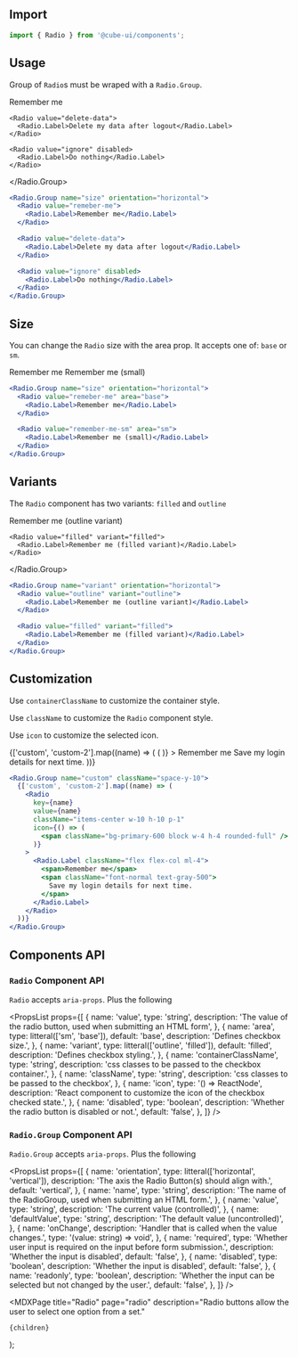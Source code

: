 

<Head>
  <title>Radio - Cube</title>
  <meta
    name="description"
    content="Radio buttons allow the user to select one option from a set."
  />
</Head>

## Import

```js
import { Radio } from '@cube-ui/components';
```

## Usage

Group of `Radio`s must be wraped with a `Radio.Group`.

<Example>
  <Radio.Group name="size" orientation="horizontal">
    <Radio value="remeber-me">
      <Radio.Label>Remember me</Radio.Label>
    </Radio>

    <Radio value="delete-data">
      <Radio.Label>Delete my data after logout</Radio.Label>
    </Radio>

    <Radio value="ignore" disabled>
      <Radio.Label>Do nothing</Radio.Label>
    </Radio>

  </Radio.Group>
</Example>

```jsx
<Radio.Group name="size" orientation="horizontal">
  <Radio value="remeber-me">
    <Radio.Label>Remember me</Radio.Label>
  </Radio>

  <Radio value="delete-data">
    <Radio.Label>Delete my data after logout</Radio.Label>
  </Radio>

  <Radio value="ignore" disabled>
    <Radio.Label>Do nothing</Radio.Label>
  </Radio>
</Radio.Group>
```

## Size

You can change the `Radio` size with the area prop. It accepts one of: `base` or `sm`.

<Example>
  <Radio.Group name="size" orientation="horizontal">
    <Radio value="remeber-me">
      <Radio.Label>Remember me</Radio.Label>
    </Radio>
    <Radio value="remember-me-sm" area="sm">
      <Radio.Label>Remember me (small)</Radio.Label>
    </Radio>
  </Radio.Group>
</Example>

```jsx
<Radio.Group name="size" orientation="horizontal">
  <Radio value="remeber-me" area="base">
    <Radio.Label>Remember me</Radio.Label>
  </Radio>

  <Radio value="remember-me-sm" area="sm">
    <Radio.Label>Remember me (small)</Radio.Label>
  </Radio>
</Radio.Group>
```

## Variants

The `Radio` component has two variants: `filled` and `outline`

<Example>
  <Radio.Group name="variant" orientation="horizontal">
    <Radio value="outline" variant="outline">
      <Radio.Label>Remember me (outline variant)</Radio.Label>
    </Radio>

    <Radio value="filled" variant="filled">
      <Radio.Label>Remember me (filled variant)</Radio.Label>
    </Radio>

  </Radio.Group>
</Example>

```jsx
<Radio.Group name="variant" orientation="horizontal">
  <Radio value="outline" variant="outline">
    <Radio.Label>Remember me (outline variant)</Radio.Label>
  </Radio>

  <Radio value="filled" variant="filled">
    <Radio.Label>Remember me (filled variant)</Radio.Label>
  </Radio>
</Radio.Group>
```

## Customization

Use `containerClassName` to customize the container style.

Use `className` to customize the `Radio` component style.

Use `icon` to customize the selected icon.

<Example>
  <Radio.Group name="custom" className="space-y-10">
    {['custom', 'custom-2'].map((name) => (
      <Radio
        key={name}
        value={name}
        className="items-center w-10 h-10 p-1"
        icon={() => (
          <span className="bg-primary-600 block w-4 h-4 rounded-full" />
        )}
      >
        <Radio.Label className="flex flex-col ml-4">
          <span>Remember me</span>
          <span className="font-normal text-gray-500">
            Save my login details for next time.
          </span>
        </Radio.Label>
      </Radio>
    ))}
  </Radio.Group>
</Example>

```jsx
<Radio.Group name="custom" className="space-y-10">
  {['custom', 'custom-2'].map((name) => (
    <Radio
      key={name}
      value={name}
      className="items-center w-10 h-10 p-1"
      icon={() => (
        <span className="bg-primary-600 block w-4 h-4 rounded-full" />
      )}
    >
      <Radio.Label className="flex flex-col ml-4">
        <span>Remember me</span>
        <span className="font-normal text-gray-500">
          Save my login details for next time.
        </span>
      </Radio.Label>
    </Radio>
  ))}
</Radio.Group>
```

## Components API

### `Radio` Component API

`Radio` accepts `aria-props`. Plus the following

<PropsList
  props={[
    {
      name: 'value',
      type: 'string',
      description:
        'The value of the radio button, used when submitting an HTML form',
    },
    {
      name: 'area',
      type: litteral(['sm', 'base']),
      default: 'base',
      description: 'Defines checkbox size.',
    },
    {
      name: 'variant',
      type: litteral(['outline', 'filled']),
      default: 'filled',
      description: 'Defines checkbox styling.',
    },
    {
      name: 'containerClassName',
      type: 'string',
      description: 'css classes to be passed to the checkbox container.',
    },
    {
      name: 'className',
      type: 'string',
      description: 'css classes to be passed to the checkbox',
    },
    {
      name: 'icon',
      type: '() => ReactNode',
      description:
        'React component to customize the icon of the checkbox checked state.',
    },
    {
      name: 'disabled',
      type: 'boolean',
      description: 'Whether the radio button is disabled or not.',
      default: 'false',
    },
  ]}
/>

### `Radio.Group` Component API

`Radio.Group` accepts `aria-props`. Plus the following

<PropsList
  props={[
    {
      name: 'orientation',
      type: litteral(['horizontal', 'vertical']),
      description: 'The axis the Radio Button(s) should align with.',
      default: 'vertical',
    },
    {
      name: 'name',
      type: 'string',
      description:
        'The name of the RadioGroup, used when submitting an HTML form.',
    },
    {
      name: 'value',
      type: 'string',
      description: 'The current value (controlled)',
    },
    {
      name: 'defaultValue',
      type: 'string',
      description: 'The default value (uncontrolled)',
    },
    {
      name: 'onChange',
      description: 'Handler that is called when the value changes.',
      type: '(value: string) => void',
    },
    {
      name: 'required',
      type: 'Whether user input is required on the input before form submission.',
      description: 'Whether the input is disabled',
      default: 'false',
    },
    {
      name: 'disabled',
      type: 'boolean',
      description: 'Whether the input is disabled',
      default: 'false',
    },
    {
      name: 'readonly',
      type: 'boolean',
      description:
        'Whether the input can be selected but not changed by the user.',
      default: 'false',
    },
  ]}
/>

  <MDXPage
    title="Radio"
    page="radio"
    description="Radio buttons allow the user to select one option from a set."
  >
    {children}
  </MDXPage>
);
